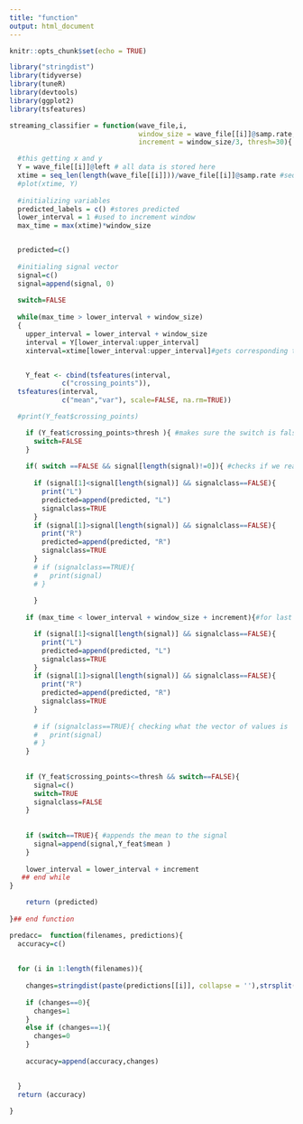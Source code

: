 ```yaml
---
title: "function"
output: html_document
---
```


```r
knitr::opts_chunk$set(echo = TRUE)
```


```r
library("stringdist")
library(tidyverse)
library(tuneR)
library(devtools)
library(ggplot2)
library(tsfeatures)
```


```r


streaming_classifier = function(wave_file,i,  
                                window_size = wave_file[[i]]@samp.rate, 
                                increment = window_size/3, thresh=30){

  #this getting x and y 
  Y = wave_file[[i]]@left # all data is stored here
  xtime = seq_len(length(wave_file[[i]]))/wave_file[[i]]@samp.rate #seq len
  #plot(xtime, Y)
  
  #initializing variables
  predicted_labels = c() #stores predicted
  lower_interval = 1 #used to increment window 
  max_time = max(xtime)*window_size


  predicted=c()
  
  #initialing signal vector 
  signal=c()
  signal=append(signal, 0)
  
  switch=FALSE
  
  while(max_time > lower_interval + window_size)
  {
    upper_interval = lower_interval + window_size
    interval = Y[lower_interval:upper_interval] 
    xinterval=xtime[lower_interval:upper_interval]#gets corresponding time


    Y_feat <- cbind(tsfeatures(interval,
             c("crossing_points")),
  tsfeatures(interval,
             c("mean","var"), scale=FALSE, na.rm=TRUE)) 

  #print(Y_feat$crossing_points)

    if (Y_feat$crossing_points>thresh ){ #makes sure the switch is false if it is greater
      switch=FALSE
    }
    
    if( switch ==FALSE && signal[length(signal)!=0]){ #checks if we read a signal before
      
      if (signal[1]<signal[length(signal)] && signalclass==FALSE){
        print("L")
        predicted=append(predicted, "L")
        signalclass=TRUE
      }
      if (signal[1]>signal[length(signal)] && signalclass==FALSE){
        print("R")
        predicted=append(predicted, "R")
        signalclass=TRUE
      }
      # if (signalclass==TRUE){
      #   print(signal)
      # }
      
      }
      
    if (max_time < lower_interval + window_size + increment){#for last one if it ends by last window and needs to be classified

      if (signal[1]<signal[length(signal)] && signalclass==FALSE){
        print("L")
        predicted=append(predicted, "L")
        signalclass=TRUE
      }
      if (signal[1]>signal[length(signal)] && signalclass==FALSE){
        print("R")
        predicted=append(predicted, "R")
        signalclass=TRUE
      }
      
      # if (signalclass==TRUE){ checking what the vector of values is 
      #   print(signal)
      # }
    }
      
    
    if (Y_feat$crossing_points<=thresh && switch==FALSE){
      signal=c()
      switch=TRUE
      signalclass=FALSE
    } 
    
    
    if (switch==TRUE){ #appends the mean to the signal 
      signal=append(signal,Y_feat$mean )
    }
    
    lower_interval = lower_interval + increment 
   ## end while
}

    return (predicted)
  
}## end function


```


```r


predacc=  function(filenames, predictions){
  accuracy=c()
  
  
  for (i in 1:length(filenames)){
    
    changes=stringdist(paste(predictions[[i]], collapse = ''),strsplit(filenames[i], "_")[[1]][1], method="lv")/nchar(strsplit(filenames[i], "_")[[1]][1])
    
    if (changes==0){
      changes=1
    }
    else if (changes==1){
      changes=0
    }
    
    accuracy=append(accuracy,changes)
  

  }
  return (accuracy)
  
}

```